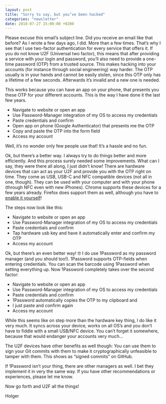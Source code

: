 ```yaml
---
layout: post
title: "Sorry to say, but you’ve been hacked"
categories: "newsletter"
date: 2018-07-27 15:00:00 +0200
---
```

Please excuse this email’s subject line. Did you receive an email like that before? As I wrote a few days ago, I did. <!--more-->More than a few times. That’s why I see that I use two-factor authentication for every service that offers it. If you do not know U2F (Universal two factor), this means that after providing a service with your login and password, you’ll also need to provide a one-time password (OTP) from a trusted source. This makes hacking into your accounts (for instance through social engineering) way harder. The OTP usually is in your hands and cannot be easily stolen, since this OTP only has a lifetime of a few seconds. Afterwards it’s invalid and a new one is needed.

This works because you can have an app on your phone, that presents you these OTP for your different accounts. This is the way I have done it the last few years.
- Navigate to website or open an app
- Use Password-Manager integration of my OS to access my credentials
- Paste credentials and confirm
- Open app on phone (Google Authenticator) that presents me the OTP
- Copy and paste the OTP into the form field
- Access my account

Well, it’s no wonder only few people use that! It’s a hassle and no fun.

Ok, but there’s a better way. I always try to do things better and more efficiently. And this process surely needed some improvements. What can I say, they were there all along, I just didn’t know!
There are hardware devices that can act as your U2F and provide you with the OTP right on time. They come as USB, USB-C and NFC compatible devices (not all in one, though). They can be used with your computer and with your phone (through NFC even with new iPhones). Chrome supports these devices for a few years already. Firefox does support them as well, although you have to [enable it yourself](https://www.yubico.com/2017/11/how-to-navigate-fido-u2f-in-firefox-quantum/)!

The steps now look like this:
- Navigate to website or open an app
- Use Password-Manager integration of my OS to access my credentials
- Paste credentials and confirm
- Tap hardware usb key and have it automatically enter and confirm my OTP
- Access my account

Ok, but there’s an even better way! 🤓 I do use 1Password as my password manager (and you should too!). 1Password supports OTP-fields when entering credentials. You can scan the barcode using 1Password when setting everything up.
Now 1Password completely takes over the second factor:
- Navigate to website or open an app
- Use Password-Manager integration of my OS to access my credentials
- Paste credentials and confirm
- 1Password automatically copies the OTP to my clipboard and
- I just paste and confirm again
- Access my account

While this seems like on step more than the hardware key thing, I do like it very much. It syncs across your device, works on all OS’s and you don’t have to fiddle with a small USB/NFC device. You can’t forget it somewhere, because that would endanger your accounts very much...

The U2F devices have other benefits as well though: You can use them to sign your Git commits with them to make it cryptographically unfeasible to tamper with them. This shows as “signed commits” on GitHub.

If 1Password isn’t your thing, there are other managers as well. I bet they implement it in very the same way. If you have other recommendations or experiences, please let me know.

Now go forth and U2F all the things!

Holger
